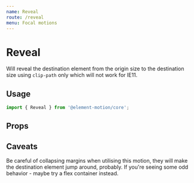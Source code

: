 ```yaml
---
name: Reveal
route: /reveal
menu: Focal motions
---
```



# Reveal

Will reveal the destination element from the origin size to the destination size using `clip-path` only which will not work for IE11.

## Usage

```js
import { Reveal } from '@element-motion/core';
```

## Props

<Props of={Reveal} />

## Caveats

Be careful of collapsing margins when utilising this motion,
they will make the destination element jump around,
probably.
If you're seeing some odd behavior - maybe try a flex container instead.
